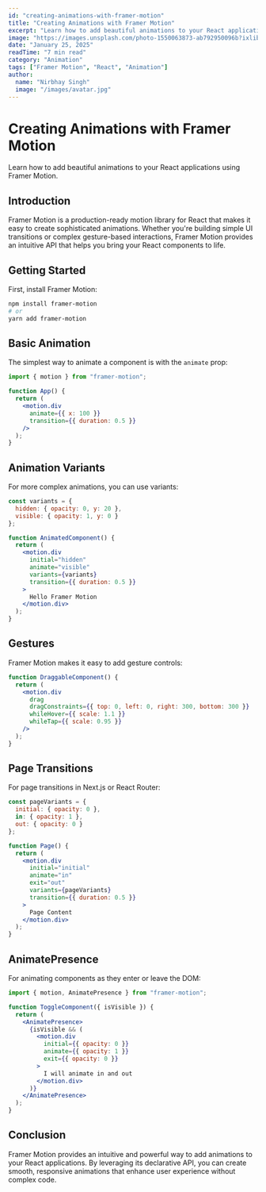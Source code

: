 ```yaml
---
id: "creating-animations-with-framer-motion"
title: "Creating Animations with Framer Motion"
excerpt: "Learn how to add beautiful animations to your React applications using Framer Motion."
image: "https://images.unsplash.com/photo-1550063873-ab792950096b?ixlib=rb-4.0.3&ixid=M3wxMjA3fDB8MHxwaG90by1wYWdlfHx8fGVufDB8fHx8fA%3D%3D&auto=format&fit=crop&w=1000&q=80"
date: "January 25, 2025"
readTime: "7 min read"
category: "Animation"
tags: ["Framer Motion", "React", "Animation"]
author:
  name: "Nirbhay Singh"
  image: "/images/avatar.jpg"
---
```


# Creating Animations with Framer Motion

Learn how to add beautiful animations to your React applications using Framer Motion.

## Introduction

Framer Motion is a production-ready motion library for React that makes it easy to create sophisticated animations. Whether you're building simple UI transitions or complex gesture-based interactions, Framer Motion provides an intuitive API that helps you bring your React components to life.

## Getting Started

First, install Framer Motion:

```bash
npm install framer-motion
# or
yarn add framer-motion
```

## Basic Animation

The simplest way to animate a component is with the `animate` prop:

```jsx
import { motion } from "framer-motion";

function App() {
  return (
    <motion.div
      animate={{ x: 100 }}
      transition={{ duration: 0.5 }}
    />
  );
}
```

## Animation Variants

For more complex animations, you can use variants:

```jsx
const variants = {
  hidden: { opacity: 0, y: 20 },
  visible: { opacity: 1, y: 0 }
};

function AnimatedComponent() {
  return (
    <motion.div
      initial="hidden"
      animate="visible"
      variants={variants}
      transition={{ duration: 0.5 }}
    >
      Hello Framer Motion
    </motion.div>
  );
}
```

## Gestures

Framer Motion makes it easy to add gesture controls:

```jsx
function DraggableComponent() {
  return (
    <motion.div
      drag
      dragConstraints={{ top: 0, left: 0, right: 300, bottom: 300 }}
      whileHover={{ scale: 1.1 }}
      whileTap={{ scale: 0.95 }}
    />
  );
}
```

## Page Transitions

For page transitions in Next.js or React Router:

```jsx
const pageVariants = {
  initial: { opacity: 0 },
  in: { opacity: 1 },
  out: { opacity: 0 }
};

function Page() {
  return (
    <motion.div
      initial="initial"
      animate="in"
      exit="out"
      variants={pageVariants}
      transition={{ duration: 0.5 }}
    >
      Page Content
    </motion.div>
  );
}
```

## AnimatePresence

For animating components as they enter or leave the DOM:

```jsx
import { motion, AnimatePresence } from "framer-motion";

function ToggleComponent({ isVisible }) {
  return (
    <AnimatePresence>
      {isVisible && (
        <motion.div
          initial={{ opacity: 0 }}
          animate={{ opacity: 1 }}
          exit={{ opacity: 0 }}
        >
          I will animate in and out
        </motion.div>
      )}
    </AnimatePresence>
  );
}
```

## Conclusion

Framer Motion provides an intuitive and powerful way to add animations to your React applications. By leveraging its declarative API, you can create smooth, responsive animations that enhance user experience without complex code. 
